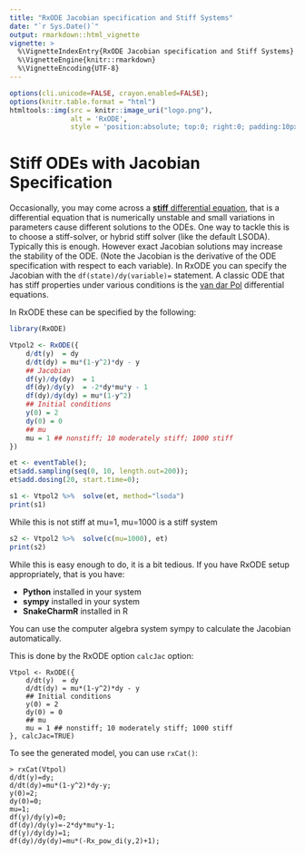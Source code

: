 ```yaml
---
title: "RxODE Jacobian specification and Stiff Systems"
date: "`r Sys.Date()`"
output: rmarkdown::html_vignette
vignette: >
  %\VignetteIndexEntry{RxODE Jacobian specification and Stiff Systems}
  %\VignetteEngine{knitr::rmarkdown}
  %\VignetteEncoding{UTF-8}
---
```


```r
options(cli.unicode=FALSE, crayon.enabled=FALSE);
options(knitr.table.format = "html")
htmltools::img(src = knitr::image_uri("logo.png"), 
               alt = 'RxODE', 
               style = 'position:absolute; top:0; right:0; padding:10px; border: 0;')
```

# Stiff ODEs with Jacobian Specification

Occasionally, you may come across
a
[**stiff** differential equation](https://en.wikipedia.org/wiki/Stiff_equation),
that is a differential equation that is numerically unstable and small
variations in parameters cause different solutions to the ODEs.  One
way to tackle this is to choose a stiff-solver, or hybrid stiff solver
(like the default LSODA).  Typically this is enough. However exact
Jacobian solutions may increase the stability of the ODE.  (Note the
Jacobian is the derivative of the ODE specification with respect to
each variable). In RxODE you can specify the Jacobian with the
`df(state)/dy(variable)=` statement.  A classic ODE that has stiff
properties under various conditions is
the
[van dar Pol ](http://www.ece.northwestern.edu/local-apps/matlabhelp/techdoc/math_anal/diffeq6.html) differential
equations.

In RxODE these can be specified by the following:

```r
library(RxODE)

Vtpol2 <- RxODE({
    d/dt(y)  = dy
    d/dt(dy) = mu*(1-y^2)*dy - y
    ## Jacobian
    df(y)/dy(dy)  = 1
    df(dy)/dy(y)  = -2*dy*mu*y - 1
    df(dy)/dy(dy) = mu*(1-y^2)
    ## Initial conditions
    y(0) = 2
    dy(0) = 0
    ## mu
    mu = 1 ## nonstiff; 10 moderately stiff; 1000 stiff
})

et <- eventTable();
et$add.sampling(seq(0, 10, length.out=200));
et$add.dosing(20, start.time=0);

s1 <- Vtpol2 %>%  solve(et, method="lsoda")
print(s1)
```

While this is not stiff at mu=1, mu=1000 is a stiff system

```r
s2 <- Vtpol2 %>%  solve(c(mu=1000), et)
print(s2)
```

While this is easy enough to do, it is a bit tedious.  If you have
RxODE setup appropriately, that is you have:

- **Python** installed in your system
- **sympy** installed in your system
- **SnakeCharmR** installed in R

You can use the computer algebra system sympy to calculate the
Jacobian automatically.

This is done by the RxODE option `calcJac` option:

```
Vtpol <- RxODE({
    d/dt(y)  = dy
    d/dt(dy) = mu*(1-y^2)*dy - y
    ## Initial conditions
    y(0) = 2
    dy(0) = 0
    ## mu
    mu = 1 ## nonstiff; 10 moderately stiff; 1000 stiff
}, calcJac=TRUE)

```
To see the generated model, you can use `rxCat()`:

```
> rxCat(Vtpol)
d/dt(y)=dy;
d/dt(dy)=mu*(1-y^2)*dy-y;
y(0)=2;
dy(0)=0;
mu=1;
df(y)/dy(y)=0;
df(dy)/dy(y)=-2*dy*mu*y-1;
df(y)/dy(dy)=1;
df(dy)/dy(dy)=mu*(-Rx_pow_di(y,2)+1);

```

